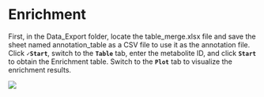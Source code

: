 # Enrichment

First, in the Data_Export folder, locate the table_merge.xlsx file and save the sheet named annotation_table as a CSV file to use it as the annotation file. Click **`✓Start`**, switch to the **`Table`** tab, enter the metabolite ID, and click **`Start`** to obtain the Enrichment table. Switch to the **`Plot`** tab to visualize the enrichment results.

[![](https://pic.imgdb.cn/item/66690f17d9c307b7e9ee514a.png)](https://pic.imgdb.cn/item/66690f17d9c307b7e9ee514a.png)
